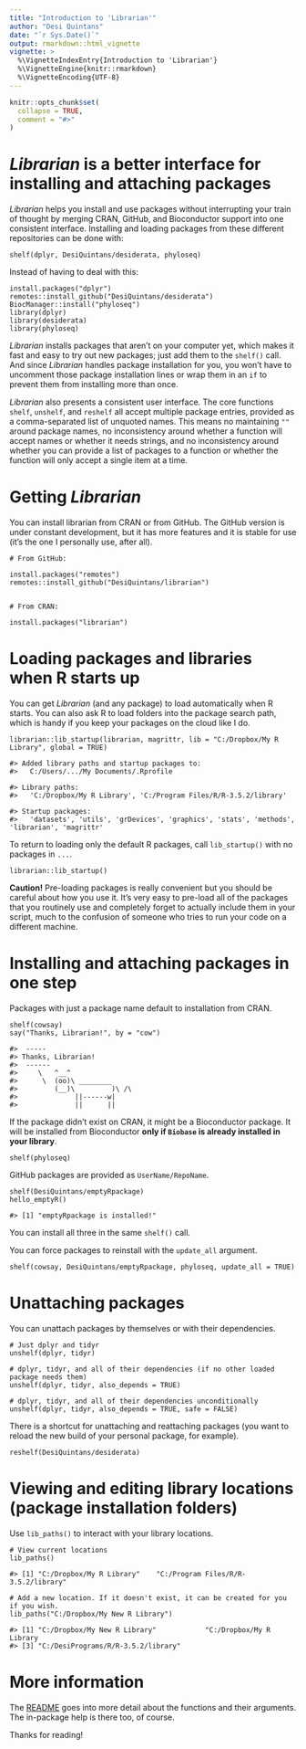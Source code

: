 ```yaml
---
title: "Introduction to 'Librarian'"
author: "Desi Quintans"
date: "`r Sys.Date()`"
output: rmarkdown::html_vignette
vignette: >
  %\VignetteIndexEntry{Introduction to 'Librarian'}
  %\VignetteEngine{knitr::rmarkdown}
  %\VignetteEncoding{UTF-8}
---
```


```r
knitr::opts_chunk$set(
  collapse = TRUE,
  comment = "#>"
)
```

# _Librarian_ is a better interface for installing and attaching packages

_Librarian_ helps you install and use packages without interrupting your train of thought by merging CRAN, GitHub, and Bioconductor support into one consistent interface. Installing and loading packages from these different repositories can be done with:

    shelf(dplyr, DesiQuintans/desiderata, phyloseq)

Instead of having to deal with this:

    install.packages("dplyr")
    remotes::install_github("DesiQuintans/desiderata")
    BiocManager::install("phyloseq")
    library(dplyr)
    library(desiderata)
    library(phyloseq)
    
_Librarian_ installs packages that aren't on your computer yet, which makes it fast and easy to try out new packages; just add them to the `shelf()` call. And since _Librarian_ handles package installation for you, you won't have to uncomment those package installation lines or wrap them in an `if` to prevent them from installing more than once.

_Librarian_ also presents a consistent user interface. The core functions `shelf`, `unshelf`, and `reshelf` all accept multiple package entries, provided as a comma-separated list of unquoted names. This means no maintaining `""` around package names, no inconsistency around whether a function will accept names or whether it needs strings, and no inconsistency around whether you can provide a list of packages to a function or whether the function will only accept a single item at a time.



# Getting _Librarian_

You can install librarian from CRAN or from GitHub. The GitHub version is under constant development, but it has more features and it is stable for use (it's the one I personally use, after all).

    # From GitHub:
    
    install.packages("remotes")
    remotes::install_github("DesiQuintans/librarian")
    
    
    # From CRAN:
    
    install.packages("librarian")



# Loading packages and libraries when R starts up

You can get _Librarian_ (and any package) to load automatically when R starts. You can also ask R to load folders into the package search path, which is handy if you keep your packages on the cloud like I do.

    librarian::lib_startup(librarian, magrittr, lib = "C:/Dropbox/My R Library", global = TRUE)
    
    #> Added library paths and startup packages to:
    #>   C:/Users/.../My Documents/.Rprofile
    
    #> Library paths:
    #>   'C:/Dropbox/My R Library', 'C:/Program Files/R/R-3.5.2/library'
    
    #> Startup packages:
    #>   'datasets', 'utils', 'grDevices', 'graphics', 'stats', 'methods', 'librarian', 'magrittr'

To return to loading only the default R packages, call `lib_startup()` with no packages in `...`.

    librarian::lib_startup()

**Caution!** Pre-loading packages is really convenient but you should be careful about how you use it. It's very easy to pre-load all of the packages that you routinely use and completely forget to actually include them in your script, much to the confusion of someone who tries to run your code on a different machine.



# Installing and attaching packages in one step

Packages with just a package name default to installation from CRAN.

    shelf(cowsay)
    say("Thanks, Librarian!", by = "cow")
    
    #>  ----- 
    #> Thanks, Librarian! 
    #>  ------ 
    #>     \   ^__^ 
    #>      \  (oo)\ ________ 
    #>         (__)\         )\ /\ 
    #>              ||------w|
    #>              ||      ||


If the package didn't exist on CRAN, it might be a Bioconductor package. It will be installed from Bioconductor **only if `Biobase` is already installed in your library**.

    shelf(phyloseq)

GitHub packages are provided as `UserName/RepoName`.

    shelf(DesiQuintans/emptyRpackage)
    hello_emptyR()
    
    #> [1] "emptyRpackage is installed!"
    
You can install all three in the same `shelf()` call.

You can force packages to reinstall with the `update_all` argument.

    shelf(cowsay, DesiQuintans/emptyRpackage, phyloseq, update_all = TRUE)



# Unattaching packages

You can unattach packages by themselves or with their dependencies.

    # Just dplyr and tidyr
    unshelf(dplyr, tidyr)
    
    # dplyr, tidyr, and all of their dependencies (if no other loaded package needs them)
    unshelf(dplyr, tidyr, also_depends = TRUE)
    
    # dplyr, tidyr, and all of their dependencies unconditionally
    unshelf(dplyr, tidyr, also_depends = TRUE, safe = FALSE)
    
There is a shortcut for unattaching and reattaching packages (you want to reload the new build of your personal package, for example).

    reshelf(DesiQuintans/desiderata)



# Viewing and editing library locations (package installation folders)

Use `lib_paths()` to interact with your library locations.

    # View current locations
    lib_paths()
        
    #> [1] "C:/Dropbox/My R Library"    "C:/Program Files/R/R-3.5.2/library" 
    
    # Add a new location. If it doesn't exist, it can be created for you if you wish.
    lib_paths("C:/Dropbox/My New R Library")
    
    #> [1] "C:/Dropbox/My New R Library"            "C:/Dropbox/My R Library             
    #> [3] "C:/DesiPrograms/R/R-3.5.2/library"   



# More information

The [README](https://github.com/DesiQuintans/librarian) goes into more detail about the functions and their arguments. The in-package help is there too, of course.

Thanks for reading!
